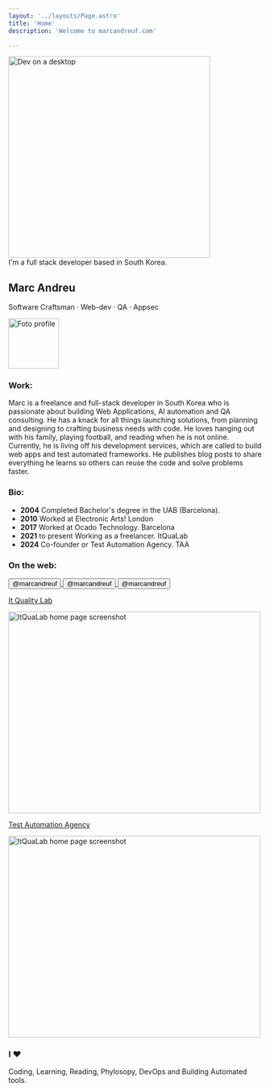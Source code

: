 ```yaml
---
layout: '../layouts/Page.astro'
title: 'Home'
description: 'Welcome to marcandreuf.com'

---
```



<section class="flex flex-col w-full items-center justify-center">
    <div class="flex flex-col w-full gap-2">
        <div class="flex flex-col gap-1 items-center">
            <Image class="rounded-3xl border-2 border-white" src={heroImg} alt="Dev on a desktop" height="400" />
        </div>
        <div  class="text-md text-center bg-lightBeig py-2 px-auto rounded-md dark:bg-zinc-700">I'm a full stack developer based in South Korea.</div>
        <div class="flex flex-row justify-between sm:mt-5 md:mt-8 items-center gap-1">
            <div>
                <h1 class="text-4xl font-bold m-0">Marc Andreu</h1>
                <p class="m-0 font-semibold text-md ">Software Craftsman · Web-dev · QA · Appsec</p>
            </div>
            <div>
                <Image class="rounded-full border-2 m-0 border-white" src={profile} alt="Foto profile" width="100" />
            </div>
        </div>
    </div>

</section>     


### Work: 
Marc is a freelance and full-stack developer in South Korea who is passionate about building Web Applications, AI automation and QA consulting. He has a knack for all things launching solutions, from planning and designing to crafting business needs with code. He loves hanging out with his family, playing football, and reading when he is not online. Currently, he is living off his development services, which are called to build web apps and test automated frameworks. He publishes blog posts to share everything he learns so others can reuse the code and solve problems faster. 


### Bio:

* **2004** Completed Bachelor's degree in the UAB (Barcelona).
* **2010** Worked at Electronic Arts! London
* **2017** Worked at Ocado Technology. Barcelona
* **2021** to present Working as a freelancer. ItQuaLab
* **2024** Co-founder or Test Automation Agency. TAA



### On the web: 

<a href="https://github.com/marcandreuf" target="_blank" class="no-underline hover:no-underline visited:text-inherit">
    <button class="flex flex-row items-center justify-center mt-2 gap-2 text-teal-600 hover:bg-teal-50 dark:text-teal-200 dark:hover:bg-links-hoverGreen p-2 rounded-lg">
        <Icon name="mdi:github" size={32} /><span class="font-bold text-lg ">@marcandreuf</span>
    </button>
</a>
<a href="https://www.linkedin.com/in/marcandreuf/" target="_blank" class="no-underline hover:no-underline visited:text-inherit">
    <button class="flex flex-row items-center justify-center mt-2 gap-2 text-teal-600 hover:bg-teal-50 dark:text-teal-200 dark:hover:bg-links-hoverGreen p-2 rounded-lg">
        <Icon name="mdi:linkedin" size={32} /><span class="font-bold text-lg ">@marcandreuf</span>
    </button>
</a>
<a href="https://x.com/marcandreuf" target="_blank" class="no-underline hover:no-underline visited:text-inherit">
    <button class="flex flex-row items-center justify-center mt-2 gap-2 text-teal-600 hover:bg-teal-50 dark:text-teal-200 dark:hover:bg-links-hoverGreen p-2 rounded-lg">
        <Icon name="mdi:twitter" size={32} /><span class="font-bold text-lg ">@marcandreuf</span>
    </button>
</a>

<div class="grid sm:grid-cols-2 gap-4 mt-5">
    <div class="">
        <a href="https://www.itqualab.com" target="_blank" 
        class="hover:no-underline hover:text-inherit no-underline ">
            <p class="my-2">It Quality Lab</p>
            <Image class="rounded-md m-0 w-full object-contain" src={itqualabHomePage} 
            alt="ItQuaLab home page screenshot" width="500" height="400" />
        </a>    
    </div>
    <div class="">
    <a href="https://testautomationagency.com/" target="_blank" 
        class="hover:no-underline hover:text-inherit no-underline ">
            <p class="my-2">Test Automation Agency</p>
            <Image class="rounded-md m-0 w-full object-contain " src={taaHomePage} 
            alt="ItQuaLab home page screenshot" width="500" height="400" />           
        </a>
    </div>
</div>

### I ♥

Coding, Learning, Reading, Phylosopy, DevOps and Building Automated tools.
